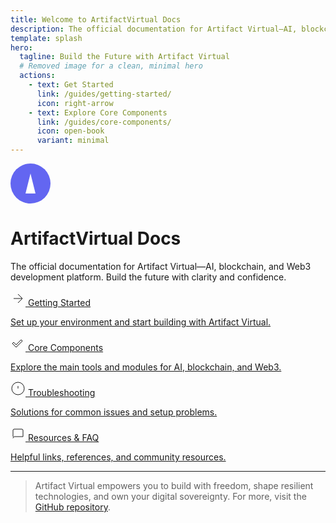 ```yaml
---
title: Welcome to ArtifactVirtual Docs
description: The official documentation for Artifact Virtual—AI, blockchain, and Web3 development platform.
template: splash
hero:
  tagline: Build the Future with Artifact Virtual
  # Removed image for a clean, minimal hero
  actions:
    - text: Get Started
      link: /guides/getting-started/
      icon: right-arrow
    - text: Explore Core Components
      link: /guides/core-components/
      icon: open-book
      variant: minimal
---
```



<div className="flex flex-col items-center justify-center py-12 px-4 sm:px-6 lg:px-8 bg-gradient-to-br from-indigo-50 to-white rounded-xl shadow-md">
  <div className="mb-8 text-center">
    <svg width="64" height="64" viewBox="0 0 64 64" fill="none" xmlns="http://www.w3.org/2000/svg" className="mx-auto mb-4">
      <circle cx="32" cy="32" r="32" fill="#6366F1"/>
      <path d="M32 16L40 48H24L32 16Z" fill="white"/>
    </svg>
    <h1 className="text-4xl font-extrabold text-indigo-700 mb-2">ArtifactVirtual Docs</h1>
    <p className="text-lg text-gray-700 max-w-2xl mx-auto">The official documentation for Artifact Virtual—AI, blockchain, and Web3 development platform. Build the future with clarity and confidence.</p>
  </div>
  <div className="w-full max-w-4xl">
    <div className="grid grid-cols-1 md:grid-cols-2 gap-6">
      <a href="/guides/getting-started/" className="block rounded-xl border border-indigo-100 bg-white shadow hover:shadow-lg transition p-6 group">
        <div className="flex items-center mb-2">
          <span className="inline-block bg-indigo-100 text-indigo-700 rounded-full p-2 mr-3">
            <svg width="24" height="24" fill="none" stroke="currentColor" strokeWidth="2" viewBox="0 0 24 24"><path d="M5 12h14M12 5l7 7-7 7"/></svg>
          </span>
          <span className="text-xl font-semibold">Getting Started</span>
        </div>
        <p className="text-gray-600">Set up your environment and start building with Artifact Virtual.</p>
      </a>
      <a href="/guides/core-components/" className="block rounded-xl border border-indigo-100 bg-white shadow hover:shadow-lg transition p-6 group">
        <div className="flex items-center mb-2">
          <span className="inline-block bg-indigo-100 text-indigo-700 rounded-full p-2 mr-3">
            <svg width="24" height="24" fill="none" stroke="currentColor" strokeWidth="2" viewBox="0 0 24 24"><path d="M3 12l2-2 4 4 8-8 2 2-10 10z"/></svg>
          </span>
          <span className="text-xl font-semibold">Core Components</span>
        </div>
        <p className="text-gray-600">Explore the main tools and modules for AI, blockchain, and Web3.</p>
      </a>
      <a href="/guides/troubleshooting/" className="block rounded-xl border border-indigo-100 bg-white shadow hover:shadow-lg transition p-6 group">
        <div className="flex items-center mb-2">
          <span className="inline-block bg-indigo-100 text-indigo-700 rounded-full p-2 mr-3">
            <svg width="24" height="24" fill="none" stroke="currentColor" strokeWidth="2" viewBox="0 0 24 24"><circle cx="12" cy="12" r="10"/><path d="M12 8v4m0 4h.01"/></svg>
          </span>
          <span className="text-xl font-semibold">Troubleshooting</span>
        </div>
        <p className="text-gray-600">Solutions for common issues and setup problems.</p>
      </a>
      <a href="/guides/resources/" className="block rounded-xl border border-indigo-100 bg-white shadow hover:shadow-lg transition p-6 group">
        <div className="flex items-center mb-2">
          <span className="inline-block bg-indigo-100 text-indigo-700 rounded-full p-2 mr-3">
            <svg width="24" height="24" fill="none" stroke="currentColor" strokeWidth="2" viewBox="0 0 24 24"><path d="M4 19.5A2.5 2.5 0 0 1 6.5 17H20"/><path d="M20 17V7a2 2 0 0 0-2-2H6a2 2 0 0 0-2 2v10"/></svg>
          </span>
          <span className="text-xl font-semibold">Resources & FAQ</span>
        </div>
        <p className="text-gray-600">Helpful links, references, and community resources.</p>
      </a>
    </div>
  </div>
</div>

---

> Artifact Virtual empowers you to build with freedom, shape resilient technologies, and own your digital sovereignty. For more, visit the [GitHub repository](https://github.com/amuzetnoM/artifactvirtual).
